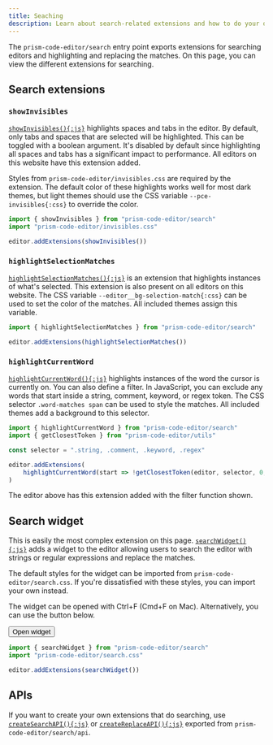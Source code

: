 ```yaml
---
title: Seaching
description: Learn about search-related extensions and how to do your own searching.
---
```



The `prism-code-editor/search` entry point exports extensions for searching editors and highlighting and replacing the matches. On this page, you can view the different extensions for searching.

## Search extensions

### `showInvisibles`

[`showInvisibles(){:js}`](/api-reference/search/f-showinvisibles) highlights spaces and tabs in the editor. By default, only tabs and spaces that are selected will be highlighted. This can be toggled with a boolean argument. It's disabled by default since highlighting all spaces and tabs has a significant impact to performance. All editors on this website have this extension added.

Styles from `prism-code-editor/invisibles.css` are required by the extension. The default color of these highlights works well for most dark themes, but light themes should use the CSS variable `--pce-invisibles{:css}` to override the color.

```ts editor
import { showInvisibles } from "prism-code-editor/search"
import "prism-code-editor/invisibles.css"

editor.addExtensions(showInvisibles())
```

### `highlightSelectionMatches`

[`highlightSelectionMatches(){:js}`](/api-reference/search/f-highlightselectionmatches) is an extension that highlights instances of what's selected. This extension is also present on all editors on this website. The CSS variable `--editor__bg-selection-match{:css}` can be used to set the color of the matches. All included themes assign this variable.

```ts editor
import { highlightSelectionMatches } from "prism-code-editor/search"

editor.addExtensions(highlightSelectionMatches())
```

### `highlightCurrentWord`

[`highlightCurrentWord(){:js}`](/api-reference/search/f-highlightcurrentword) highlights instances of the word the cursor is currently on. You can also define a filter. In JavaScript, you can exclude any words that start inside a string, comment, keyword, or regex token. The CSS selector `.word-matches span` can be used to style the matches. All included themes add a background to this selector.

```ts editor
import { highlightCurrentWord } from "prism-code-editor/search"
import { getClosestToken } from "prism-code-editor/utils"

const selector = ".string, .comment, .keyword, .regex"

editor.addExtensions(
	highlightCurrentWord(start => !getClosestToken(editor, selector, 0, 0, start))
)
```

The editor above has this extension added with the filter function shown.

## Search widget

This is easily the most complex extension on this page. [`searchWidget(){:js}`](/api-reference/search/f-searchwidget) adds a widget to the editor allowing users to search the editor with strings or regular expressions and replace the matches.

The default styles for the widget can be imported from `prism-code-editor/search.css`. If you're dissatisfied with these styles, you can import your own instead.

The widget can be opened with Ctrl+F (Cmd+F on Mac). Alternatively, you can use the button below.

<Button>Open widget</Button>

```ts editor
import { searchWidget } from "prism-code-editor/search"
import "prism-code-editor/search.css"

editor.addExtensions(searchWidget())
```

## APIs

If you want to create your own extensions that do searching, use [`createSearchAPI(){:js}`](/api-reference/search/api/f-createsearchapi) or [`createReplaceAPI(){:js}`](/api-reference/search/api/f-createreplaceapi) exported from `prism-code-editor/search/api`.
